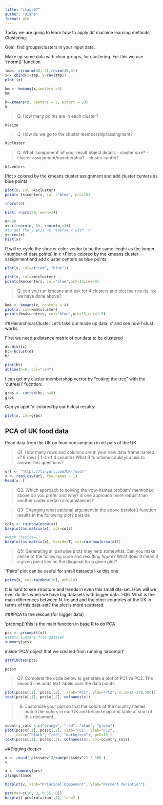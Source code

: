 ```yaml
---
title: "class07"
author: "Diana"
format: gfm
---
```

Today we are going to learn how to apply dif machine learning methods, Clustering:

Goal: find groups/clusters in your input data.


Make up some data with clear groups, for clustering. For this we use 'rnorm()' function


```r
tmp<- c(rnorm(30,-3),rnorm(30,3))
x<- cbind(x=tmp, y=rev(tmp))
plot (x)

```
```r
km <- kmeans(x,centers =4)
km
```

```r
k<-kmeans(x, centers = 2, nstart = 20)
k
```
>Q. How many points are in each cluster?

```r
k$size
```
>Q. How do we go to the cluster membership/assingment?

```r
k$cluster

```
>Q. What ‘component’ of your result object details
 - cluster sixe?
 - cluster assignment/membership?
 - cluster center?

```r
k$centers
```
Plot x colored by the kmeans cluster assignment and add cluster centers as blue points
 
```r
plot(x, col =k$cluster)
points (k$centers, col ="blue", pch=15)
```
 
 
```r
rnorm(10)

```
```r
hist( rnorm(30, mean=3))
```
```r
n<-30
x<-c(rnorm(n,-3), rnorm(n,+3))
#to get the y axis we reverse x with 'x'
y<-rev(x)
hist(x)
```
R will re-cycle the shorter color vector  to be the same lenght as the longer (number of data points) in x
>Plot x colored by the kmeans cluster assignment and
 add cluster centers as blue points
 
```r
plot(x, col=c("red", "blue"))
```
```r
plot(x, col=km$cluster)
points(km$centers, col="blue",pch=15,cex=3)

```
>Q. can you run kmeans and ask for 4 clusters and plot the results like we have done above?

```r
km4 <- kmeans(x, centers = 4)
plot(x, col=km4$cluster)
points(km4$centers, col="blue",pch=15,cex=1.5)
```
##Hierarchical Cluster
Let's take our made up data 'x' and see how hclust works.

First we need a distance matrix of our data to be clustered
```r
d<-dist(x)
hc<-hclust(d)
hc
```


```r
plot(hc)
abline(h=8, col="red")

```
I can get my cluster membershop vector by "cutting the tree" with the 'cutree()' fucntion:

```r

grps <- cutree(hc, h=8)
grps
```

Can yo upot 'x' colored by our hclust results:

```r
plot(x, col=grps)

```

## PCA of UK food data

Read data from the UK on food consumption in dif pats of the UK

>Q1. How many rows and columns are in your new data frame named x? 6 rows | 1-4 of 4 columns What R functions could you use to answer this questions?

```r

url <- "https://tinyurl.com/UK-foods"
x <- read.csv(url, row.names = 1)
head(x, )
```
>Q2. Which approach to solving the ‘row-names problem’ mentioned above do you prefer and why? Is one approach more robust than another under certain circumstances? 

>Q3: Changing what optional argument in the above barplot() function results in the following plot? barside

```r
cols <- rainbow(nrow(x))
barplot(as.matrix(x), col=cols)
```
```r
#with 'beside=T'
barplot(as.matrix(x), beside=T, col=rainbow(nrow(x)))
```
>Q5: Generating all pairwise plots may help somewhat. Can you make sense of the following code and resulting figure? What does it mean if a given point lies on the diagonal for a given plot?

"Pairs" plot can be useful for small datasets like this one:

```r
pairs(x, col=rainbow(10), pch=16)
```
It is hard to see structure and trends in even this small dta-set. How will we ever do this when we have big datasets with bigger data.
>Q6. What is the main differences between N. Ireland and the other countries of the UK in terms of this data-set? the plot is more scattered

###PCA to the rescue (for bigger data)

'prcomp()'this is the main function in base R to do PCA 

```r

pcs <- prcomp(t(x))
#stats summary from dataset
summary(pcs)
```
inside 'PCA' object that we created from running 'prcomp()'

```r

attributes(pcs)
```
```r
pcs$x
```
>Q7. Complete the code below to generate a plot of PC1 vs PC2. The second line adds text labels over the data points.

```r
plot(pcs$x[,1], pcs$x[,2],  xlab="PC1", ylab="PC2", xlim=c(-270,500))
text(pcs$x[,1], pcs$x[,2], colnames(x))
```
>8. Customize your plot so that the colors of the country names match the colors in our UK and Ireland map and table at start of this document.

```r
country_cols <-c("orange", "red", "blue", "green")
plot(pcs$x[,1], pcs$x[,2], xlab="PC1", ylab="PC2",
     col=c("black", "red", "darkgreen"), pch=16 )
text(pcs$x[,1], pcs$x[,2], colnames(x), col=country_cols)

```
##Digging deeper

```r
v <- round( pcs$sdev^2/sum(pcs$sdev^2) * 100 )
v

```

```r
x <- summary(pcs)
x$importance
```



```r
barplot(v, xlab="Principal Component", ylab="Percent Variation")
```


```r

par(mar=c(10, 3, 0.35, 0))
barplot( pcs$rotation[,1], las=2 )
```

